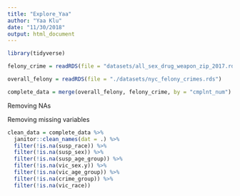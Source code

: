 ```yaml
---
title: "Explore_Yaa"
author: "Yaa Klu"
date: "11/30/2018"
output: html_document
---
```


```r
library(tidyverse)
```


```r
felony_crime = readRDS(file = "datasets/all_sex_drug_weapon_zip_2017.rds")
```


```r

overall_felony = readRDS(file = "./datasets/nyc_felony_crimes.rds")
```


```r
complete_data = merge(overall_felony, felony_crime, by = "cmplnt_num")
```


Removing NAs

Removing missing variables
```r
clean_data = complete_data %>% 
  janitor::clean_names(dat = .) %>% 
  filter(!is.na(susp_race)) %>%
  filter(!is.na(susp_sex)) %>%
  filter(!is.na(susp_age_group)) %>%
  filter(!is.na(vic_sex.y)) %>%
  filter(!is.na(vic_age_group)) %>%
  filter(!is.na(crime_group)) %>%
  filter(!is.na(vic_race))
```



